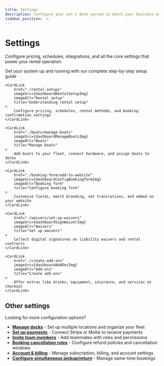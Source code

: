 ```yaml
---
title: Settings
description: Configure your Let's Book system to match your business needs
sidebar_position: -1
---
```




# Settings

Configure pricing, schedules, integrations, and all the core settings that power your rental operation.

<CardGrid>
    <CardLink
        href="ten-step-setup-guide"
        imageSrc={dashboard10StepSetupImg}
        imageAlt="Setup guide"
        title="10-step setup guide"
    >
        Get your system up and running with our complete step-by-step setup guide
    </CardLink>

    <CardLink
        href="./rental-setups"
        imageSrc={dashboardRentalSetupImg}
        imageAlt="Rental setup"
        title="Understanding rental setup"
    >
        Configure pricing, schedules, rental methods, and booking confirmation settings
    </CardLink>

    <CardLink
        href="./boats/manage-boats"
        imageSrc={dashboardManageBoatsImg}
        imageAlt="Boats"
        title="Manage boats"
    >
        Add boats to your fleet, connect hardware, and assign boats to docks
    </CardLink>

    <CardLink
        href="./booking-form/add-to-website"
        imageSrc={dashboardConfigBookingformImg}
        imageAlt="Booking form"
        title="Configure booking form"
    >
        Customize fields, match branding, set translations, and embed on your website
    </CardLink>

    <CardLink
        href="./waivers/set-up-waivers"
        imageSrc={dashboardSignWaiverImg}
        imageAlt="Waivers"
        title="Set up waivers"
    >
        Collect digital signatures on liability waivers and rental contracts
    </CardLink>

    <CardLink
        href="./create-add-ons"
        imageSrc={dashboardAddOnsImg}
        imageAlt="Add-ons"
        title="Create add-ons"
    >
        Offer extras like drinks, equipment, insurance, and services at checkout
    </CardLink>

</CardGrid>

## Other settings

Looking for more configuration options?

- **[Manage docks](./manage-docks)** - Set up multiple locations and organize your fleet
- **[Set up payments](./payments/receive-payments)** - Connect Stripe or Mollie to receive payments
- **[Invite team members](./collaborate/invite-team-members)** - Add teammates with roles and permissions
- **[Booking cancellation rules](./customers/booking-cancellation-rules)** - Configure refund policies and cancellation windows
- **[Account & billing](./account)** - Manage subscription, billing, and account settings
- **[Configure simultaneous pickup/return](./configure-simultaneous-pickup-return)** - Manage same-time bookings
